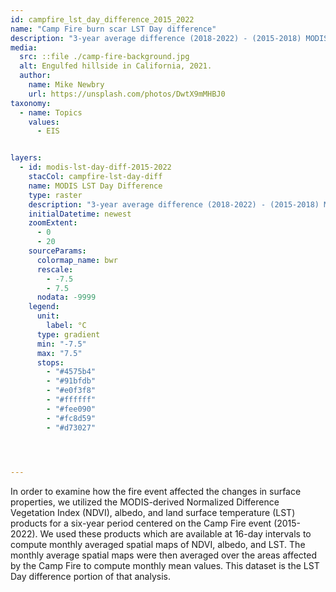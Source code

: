 ---
id: campfire_lst_day_difference_2015_2022
name: "Camp Fire burn scar LST Day difference"
description: "3-year average difference (2018-2022) - (2015-2018) MODIS-derived LST Day over the 2018 Camp Fire burn scar domain." 
media:
  src: ::file ./camp-fire-background.jpg
  alt: Engulfed hillside in California, 2021.
  author:
    name: Mike Newbry
    url: https://unsplash.com/photos/DwtX9mMHBJ0
taxonomy:
  - name: Topics
    values:
      - EIS


layers:
  - id: modis-lst-day-diff-2015-2022
    stacCol: campfire-lst-day-diff
    name: MODIS LST Day Difference
    type: raster
    description: "3-year average difference (2018-2022) - (2015-2018) MODIS-derived LST Day over the 2018 Camp Fire burn scar domain."
    initialDatetime: newest
    zoomExtent:
      - 0
      - 20
    sourceParams:
      colormap_name: bwr
      rescale:
        - -7.5
        - 7.5
      nodata: -9999
    legend:
      unit:
        label: °C
      type: gradient
      min: "-7.5"
      max: "7.5"
      stops:
        - "#4575b4"
        - "#91bfdb"
        - "#e0f3f8"
        - "#ffffff"
        - "#fee090"
        - "#fc8d59"
        - "#d73027"



  
---

<Block>
  <Prose>
    In order to examine how the fire event affected the changes in surface properties, we utilized the MODIS-derived Normalized Difference Vegetation Index (NDVI), albedo, and land surface temperature (LST) products for a six-year period centered on the Camp Fire event (2015-2022). We used these products which are available at 16-day intervals to compute monthly averaged spatial maps of NDVI, albedo, and LST. The monthly average spatial maps were then averaged over the areas affected by the Camp Fire to compute monthly mean values. This dataset is the LST Day difference portion of that analysis.
  </Prose>
</Block>


